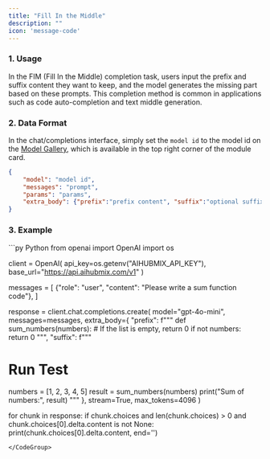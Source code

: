 ```yaml
---
title: "Fill In the Middle"
description: ""
icon: 'message-code'
---
```


### 1. Usage
In the FIM (Fill In the Middle) completion task, users input the prefix and suffix content they want to keep, and the model generates the missing part based on these prompts. This completion method is common in applications such as code auto-completion and text middle generation.

### 2. Data Format
In the chat/completions interface, simply set the `model id` to the model id on the [Model Gallery](https://aihubmix.com/models), which is available in the top right corner of the module card.

```json
{ 
    "model": "model id",
    "messages": "prompt",
    "params": "params",
    "extra_body": {"prefix":"prefix content", "suffix":"optional suffix content"}
}
```

### 3. Example
<CodeGroup>
```py Python
from openai import OpenAI
import os

client = OpenAI(
    api_key=os.getenv("AIHUBMIX_API_KEY"),
    base_url="https://api.aihubmix.com/v1"
)

messages = [
    {"role": "user", "content": "Please write a sum function code"},
]

response = client.chat.completions.create(
    model="gpt-4o-mini",
    messages=messages,
    extra_body={
            "prefix": f"""
def sum_numbers(numbers):
    # If the list is empty, return 0
    if not numbers:
        return 0
""",
            "suffix": f"""
# Run Test
numbers = [1, 2, 3, 4, 5]
result = sum_numbers(numbers)
print("Sum of numbers:", result)
"""
    },
    stream=True,
    max_tokens=4096
)

for chunk in response:
    if chunk.choices and len(chunk.choices) > 0 and chunk.choices[0].delta.content is not None:
        print(chunk.choices[0].delta.content, end='')
```
</CodeGroup>
